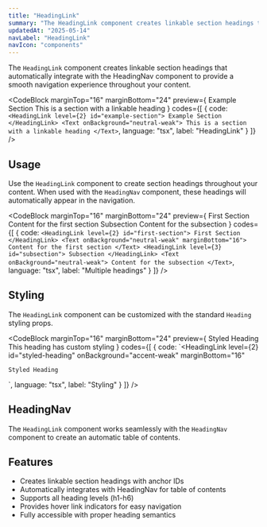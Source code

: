 ```yaml
---
title: "HeadingLink"
summary: "The HeadingLink component creates linkable section headings that work with the HeadingNav component for automatic table of contents navigation."
updatedAt: "2025-05-14"
navLabel: "HeadingLink"
navIcon: "components"
---
```


The `HeadingLink` component creates linkable section headings that automatically integrate with the HeadingNav component to provide a smooth navigation experience throughout your content.

<CodeBlock
  marginTop="16"
  marginBottom="24"
  preview={
    <Column fillWidth gap="16">
      <HeadingLink level={2} id="example-section">
        Example Section
      </HeadingLink>
      <Text onBackground="neutral-weak">
        This is a section with a linkable heading
      </Text>
    </Column>
  }
  codes={[
    {
      code:
`<HeadingLink level={2} id="example-section">
    Example Section
</HeadingLink>
<Text onBackground="neutral-weak">
    This is a section with a linkable heading
</Text>`,
      language: "tsx",
      label: "HeadingLink"
    }
  ]}
/>

## Usage

Use the `HeadingLink` component to create section headings throughout your content. When used with the `HeadingNav` component, these headings will automatically appear in the navigation.

<CodeBlock
  marginTop="16"
  marginBottom="24"
  preview={
    <Column fillWidth gap="16">
      <HeadingLink level={2} id="first-section">
        First Section
      </HeadingLink>
      <Text onBackground="neutral-weak" marginBottom="16">
        Content for the first section
      </Text>
      <HeadingLink level={3} id="subsection">
        Subsection
      </HeadingLink>
      <Text onBackground="neutral-weak">
        Content for the subsection
      </Text>
    </Column>
  }
  codes={[
    {
      code:
`<HeadingLink level={2} id="first-section">
    First Section
</HeadingLink>
<Text onBackground="neutral-weak" marginBottom="16">
    Content for the first section
</Text>
<HeadingLink level={3} id="subsection">
    Subsection
</HeadingLink>
<Text onBackground="neutral-weak">
    Content for the subsection
</Text>`,
      language: "tsx",
      label: "Multiple headings"
    }
  ]}
/>

## Styling

The `HeadingLink` component can be customized with the standard `Heading` styling props.

<CodeBlock
  marginTop="16"
  marginBottom="24"
  preview={
    <Column fillWidth>
      <HeadingLink level={2} id="styled-heading" onBackground="accent-weak" marginBottom="16">
        Styled Heading
      </HeadingLink>
      <Text onBackground="neutral-weak">
        This heading has custom styling
      </Text>
    </Column>
  }
  codes={[
    {
      code:
`<HeadingLink 
    level={2} 
    id="styled-heading" 
    onBackground="accent-weak"
    marginBottom="16"
>
    Styled Heading
</HeadingLink>`,
      language: "tsx",
      label: "Styling"
    }
  ]}
/>

## HeadingNav

The `HeadingLink` component works seamlessly with the `HeadingNav` component to create an automatic table of contents.

## Features

- Creates linkable section headings with anchor IDs
- Automatically integrates with HeadingNav for table of contents
- Supports all heading levels (h1-h6)
- Provides hover link indicators for easy navigation
- Fully accessible with proper heading semantics
